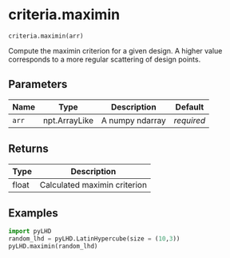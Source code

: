 # criteria.maximin { #pyLHD.criteria.maximin }

`criteria.maximin(arr)`

Compute the maximin criterion for a given design. A higher value corresponds to a more regular scattering of design points.

## Parameters

| Name   | Type          | Description     | Default    |
|--------|---------------|-----------------|------------|
| `arr`  | npt.ArrayLike | A numpy ndarray | _required_ |

## Returns

| Type   | Description                  |
|--------|------------------------------|
| float  | Calculated maximin criterion |

## Examples



```python
import pyLHD
random_lhd = pyLHD.LatinHypercube(size = (10,3))
pyLHD.maximin(random_lhd)
```